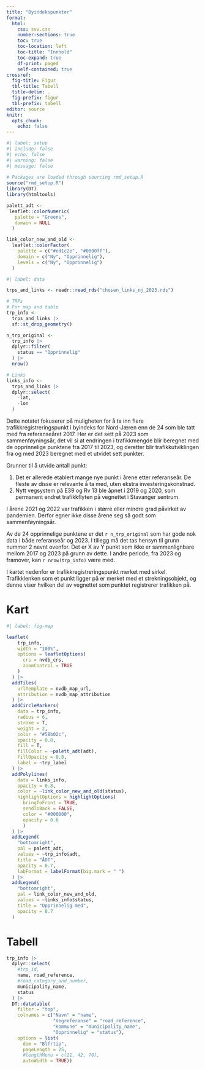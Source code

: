 ```yaml
---
title: "Byindekspunkter"
format: 
  html:
    css: svv.css
    number-sections: true
    toc: true
    toc-location: left
    toc-title: "Innhold"
    toc-expand: true
    df-print: paged
    self-contained: true
crossref:
  fig-title: Figur
  tbl-title: Tabell
  title-delim: .
  fig-prefix: figur
  tbl-prefix: tabell
editor: source
knitr: 
  opts_chunk: 
    echo: false
---
```



```r
#| label: setup
#| include: false
#| echo: false
#| warning: false
#| message: false
  
# Packages are loaded through sourcing rmd_setup.R
source("rmd_setup.R")
library(DT)
library(htmltools)

palett_adt <-
 leaflet::colorNumeric(
   palette = "Greens",
   domain = NULL
  )

link_color_new_and_old <-
  leaflet::colorFactor(
    palette = c("#ed1c2e", "#0000ff"),
    domain = c("Ny", "Opprinnelig"),
    levels = c("Ny", "Opprinnelig")
  )
```


```r
#| label: data

trps_and_links <- readr::read_rds("chosen_links_nj_2023.rds")

# TRPs
# For map and table
trp_info <-
  trps_and_links |> 
  sf::st_drop_geometry()

n_trp_original <-
  trp_info |> 
  dplyr::filter(
    status == "Opprinnelig"
  ) |> 
  nrow()

# Links
links_info <-
  trps_and_links |> 
  dplyr::select(
    -lat,
    -lon
  )
```

Dette notatet fokuserer på muligheten for å ta inn flere trafikkregistreringspunkt i byindeks for Nord-Jæren enn de 24 som ble tatt med fra referanseåret 2017. Her er det sett på 2023 som sammenføyningsår, det vil si at endringen i trafikkmengde blir beregnet med de opprinnelige punktene fra 2017 til 2023, og deretter blir trafikkutviklingen fra og med 2023 beregnet med et utvidet sett punkter.

Grunner til å utvide antall punkt:

1. Det er allerede etablert mange nye punkt i årene etter referanseår. De fleste av disse er relevante å ta med, uten ekstra investeringskonstnad.
2. Nytt vegsystem på E39 og Rv 13 ble åpnet i 2019 og 2020, som permanent endret trafikkflyten på vegnettet i Stavanger sentrum. 

I årene 2021 og 2022 var trafikken i større eller mindre grad påvirket av pandemien. Derfor egner ikke disse årene seg så godt som sammenføyningsår.

Av de 24 opprinnelige punktene er det `r n_trp_original` som har gode nok data i både referanseår og 2023. I tillegg må det tas hensyn til grunn nummer 2 nevnt ovenfor. Det er X av Y punkt som ikke er sammenlignbare mellom 2017 og 2023 på grunn av dette. I andre periode, fra 2023 og framover, kan `r nrow(trp_info)` være med.

I kartet nedenfor er trafikkregistreringspunkt merket med sirkel. Trafikklenken som et punkt ligger på er merket med et strekningsobjekt, og denne viser hvilken del av vegnettet som punktet registrerer trafikken på.


# Kart
```r
#| label: fig-map

leaflet(
    trp_info,
    width = "100%",
    options = leafletOptions(
      crs = nvdb_crs,
      zoomControl = TRUE
    )
  ) |> 
  addTiles(
    urlTemplate = nvdb_map_url,
    attribution = nvdb_map_attribution
  ) |> 
  addCircleMarkers(
    data = trp_info,
    radius = 6,
    stroke = T,
    weight = 2,
    color = "#58b02c",
    opacity = 0.8,
    fill = T,
    fillColor = ~palett_adt(adt),
    fillOpacity = 0.8,
    label = ~trp_label
  ) |> 
  addPolylines(
    data = links_info,
    opacity = 0.8,
    color = ~link_color_new_and_old(status),
    highlightOptions = highlightOptions(
      bringToFront = TRUE,
      sendToBack = FALSE,
      color = "#000000",
      opacity = 0.6
      )
  ) |> 
  addLegend(
    "bottomright",
    pal = palett_adt,
    values = ~trp_info$adt,
    title = "ÅDT",
    opacity = 0.7,
    labFormat = labelFormat(big.mark = " ")
  ) |>
  addLegend(
    "bottomright",
    pal = link_color_new_and_old,
    values = ~links_info$status,
    title = "Opprinnelig med",
    opacity = 0.7
  )
```


# Tabell
```r
trp_info |> 
  dplyr::select(
    #trp_id, 
    name, road_reference,
    #road_category_and_number,
    municipality_name, 
    status
  ) |> 
  DT::datatable(
    filter = "top",
    colnames = c("Navn" = "name",
                 "Vegreferanse" = "road_reference",
                 "Kommune" = "municipality_name",
                 "Opprinnelig" = "status"),
    options = list(
      dom = "Blfrtip",
      pageLength = 25,
      #lengthMenu = c(21, 42, 70),
      autoWidth = TRUE))
```